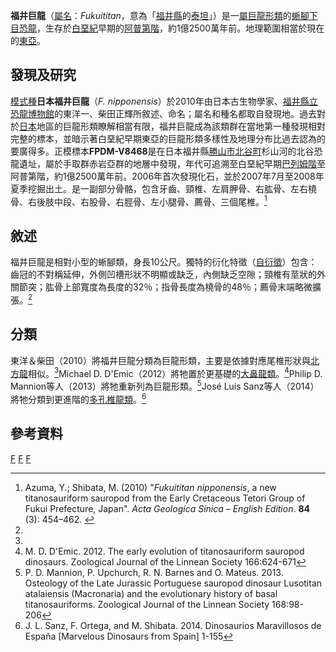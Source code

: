 {{Automatic Taxobox
| taxon = Fukuititan
| status = fossil
| fossil_range = 早[[白堊紀|白堊紀]]{{Fossil range|127|115}}
| image = 
| image_caption = 
| authority = Azuma & Shibata, 2010
| type_species = '''日本福井巨龍<br>''Fukuititan nipponensis'''''
| type_species_authority = Azuma & Shibata, 2010
}}
{{Wikispecies|Fukuititan}}
{{Commonscat}}

'''福井巨龍'''（[[屬名|屬名]]：''Fukuititan''，意為「[[福井縣|福井縣]]的[[泰坦|泰坦]]」）是一[[屬|屬]][[巨龍形類|巨龍形類]]的[[蜥腳下目|蜥腳下目]][[恐龍|恐龍]]，生存於[[白堊紀|白堊紀]]早期的[[阿普第階|阿普第階]]，約1億2500萬年前。地理範圍相當於現在的[[東亞|東亞]]。

==發現及研究==
[[模式種|模式種]]'''日本福井巨龍'''（''F. nipponensis''）於2010年由日本古生物學家、[[福井縣立恐龍博物館|福井縣立恐龍博物館]]的東洋一、柴田正輝所敘述、命名；屬名和種名都取自發現地。過去對於[[日本|日本]]地區的巨龍形類瞭解相當有限，福井巨龍成為該類群在當地第一種發現相對完整的標本，並暗示著白堊紀早期東亞的巨龍形類多樣性及地理分布比過去認為的要廣得多。正模標本'''FPDM-V8468'''是在日本福井縣[[勝山市|勝山市]][[北谷町|北谷町]]杉山河的北谷恐龍遺址，屬於手取群赤岩亞群的{{link-en|北谷組|Kitadani Formation}}地層中發現，年代可追溯至白堊紀早期[[巴列姆階|巴列姆階]]至阿普第階，約1億2500萬年前。2006年首次發現化石，並於2007年7月至2008年夏季挖掘出土。是一副部分骨骼，包含牙齒、頸椎、左肩胛骨、右肱骨、左右橈骨、右後肢中段、右股骨、右脛骨、左小腿骨、薦骨、三個尾椎。<ref name=AS10>Azuma, Y.; Shibata, M. (2010) "''Fukuititan nipponensis'', a new titanosauriform sauropod from the Early Cretaceous Tetori Group of Fukui Prefecture, Japan". ''Acta Geologica Sinica – English Edition''. '''84''' (3): 454–462. {{doi|10.1111/j.1755-6724.2010.00268.x}}</ref>

==敘述==
福井巨龍是相對小型的蜥腳類，身長10公尺。獨特的衍化特徵（[[自衍徵|自衍徵]]）包含：齒冠的不對稱延伸，外側凹槽形狀不明顯或缺乏，內側缺乏空隙；頸椎有莖狀的外關節突；肱骨上部寬度為長度的32％；指骨長度為橈骨的48％；薦骨末端略微擴張。<ref name=AS10/>

==分類==
東洋＆柴田（2010）將福井巨龍分類為巨龍形類，主要是依據對應尾椎形狀與[[北方龍|北方龍]]相似。<ref name=AS10/>‪Michael D. D'Emic（2012）將牠置於更基礎的[[大鼻龍類|大鼻龍類]]。<ref>M. D. D'Emic. 2012. The early evolution of titanosauriform sauropod dinosaurs. Zoological Journal of the Linnean Society 166:624-671</ref>Philip D. Mannion等人（2013）將牠重新列為巨龍形類。<ref>P. D. Mannion, P. Upchurch, R. N. Barnes and O. Mateus. 2013. Osteology of the Late Jurassic Portuguese sauropod dinosaur Lusotitan atalaiensis (Macronaria) and the evolutionary history of basal titanosauriforms. Zoological Journal of the Linnean Society 168:98-206</ref>José Luis Sanz等人（2014）將牠分類到更進階的[[多孔椎龍類|多孔椎龍類]]。<ref>J. L. Sanz, F. Ortega, and M. Shibata. 2014. Dinosaurios Maravillosos de España [Marvelous Dinosaurs from Spain] 1-155</ref>

==參考資料==
{{Reflist}}

{{蜥腳形亞目|M.|state=expanded}}
{{Taxonbar|from=Q2096199}}
{{Portalbar|生物學|恐龍}}

[[Category:下白堊紀恐龍|F]]
[[Category:亞洲恐龍|F]]
[[Category:大鼻龍類|F]]